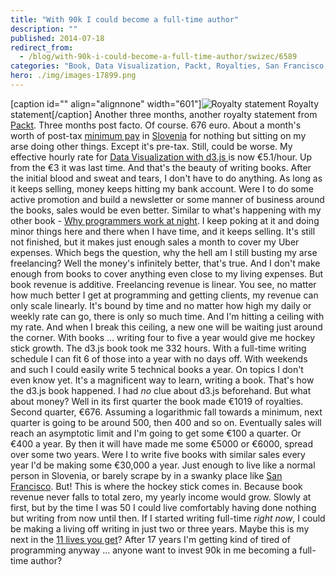 ```yaml
---
title: "With 90k I could become a full-time author"
description: ""
published: 2014-07-18
redirect_from:
  - /blog/with-90k-i-could-become-a-full-time-author/swizec/6589
categories: "Book, Data Visualization, Packt, Royalties, San Francisco, Slovenia, Uncategorized"
hero: ./img/images-17899.png
---
```


\[caption id="" align="alignnone" width="601"]![Royalty statement](./img/images-17899.png "Royalty statement") Royalty statement\[/caption] Another three months, another royalty statement from [Packt](http://www.packtpub.com "Packt"). Three months post facto. Of course. 676 euro. About a month's worth of post-tax [minimum pay](http://en.wikipedia.org/wiki/Minimum_wage "Minimum wage") in [Slovenia](<http://maps.google.com/maps?ll=46.05,14.5&spn=10.0,10.0&q=46.05,14.5 (Slovenia)&t=h> "Slovenia") for nothing but sitting on my arse doing other things. Except it's pre-tax. Still, could be worse. My effective hourly rate for [Data Visualization with d3.js ](http://www.packtpub.com/data-visualization-with-d3js/book)is now €5.1/hour. Up from the €3 it was last time. And that's the beauty of writing books. After the initial blood and sweat and tears, I don't have to do anything. As long as it keeps selling, money keeps hitting my bank account. Were I to do some active promotion and build a newsletter or some manner of business around the books, sales would be even better. Similar to what's happening with my other book - [Why programmers work at night](http://nightowlsbook.com). I keep poking at it and doing minor things here and there when I have time, and it keeps selling. It's still not finished, but it makes just enough sales a month to cover my Uber expenses. Which begs the question, why the hell am I still busting my arse freelancing? Well the money's infinitely better, that's true. And I don't make enough from books to cover anything even close to my living expenses. But book revenue is additive. Freelancing revenue is linear. You see, no matter how much better I get at programming and getting clients, my revenue can only scale linearly. It's bound by time and no matter how high my daily or weekly rate can go, there is only so much time. And I'm hitting a ceiling with my rate. And when I break this ceiling, a new one will be waiting just around the corner. With books ... writing four to five a year would give me hockey stick growth. The d3.js book took me 332 hours. With a full-time writing schedule I can fit 6 of those into a year with no days off. With weekends and such I could easily write 5 technical books a year. On topics I don't even know yet. It's a magnificent way to learn, writing a book. That's how the d3.js book happened. I had _no_ clue about d3.js beforehand. But what about money? Well in its first quarter the book made €1019 of royalties. Second quarter, €676. Assuming a logarithmic fall towards a minimum, next quarter is going to be around 500, then 400 and so on. Eventually sales will reach an asymptotic limit and I'm going to get some €100 a quarter. Or €400 a year. By then it will have made me some €5000 or €6000, spread over some two years. Were I to write five books with similar sales every year I'd be making some €30,000 a year. Just enough to live like a normal person in Slovenia, or barely scrape by in a swanky place like [San Francisco](<http://maps.google.com/maps?ll=37.7833333333,-122.416666667&spn=0.1,0.1&q=37.7833333333,-122.416666667 (San%20Francisco)&t=h> "San Francisco"). But! This is where the hockey stick comes in. Because book revenue never falls to total zero, my yearly income would grow. Slowly at first, but by the time I was 50 I could live comfortably having done nothing but writing from now until then. If I started writing full-time _right now_, I could be making a living off writing in just two or three years. Maybe this is my next in the [11 lives you get](http://www.smbc-comics.com/?id=2722)? After 17 years I'm getting kind of tired of programming anyway ... anyone want to invest 90k in me becoming a full-time author?

